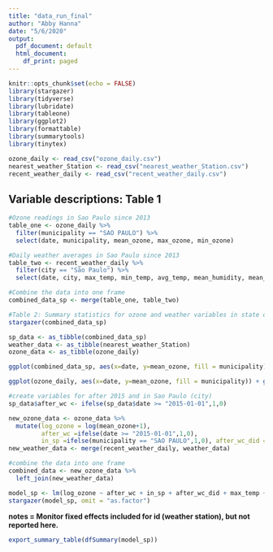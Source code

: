 ```yaml
---
title: "data_run_final"
author: "Abby Hanna"
date: "5/6/2020"
output:
  pdf_document: default
  html_document:
    df_print: paged
---
```


```r
knitr::opts_chunk$set(echo = FALSE)
library(stargazer)
library(tidyverse)
library(lubridate)
library(tableone)
library(ggplot2)
library(formattable)
library(summarytools)
library(tinytex)

ozone_daily <- read_csv("ozone_daily.csv")
nearest_weather_Station <- read_csv("nearest_weather_Station.csv")
recent_weather_daily <- read_csv("recent_weather_daily.csv")
```



## Variable descriptions: Table 1

\begin{table}
\centering
\caption{Variable definitions}
\label{variableDefinitions}
\begin{tabular}{ll}
\hline
Variable name      & Description                                  \\
\hline
\hline
id                 & Identification number for city               \\
hour               & Hour recorded at station                     \\
mean_ozone         & Daily average ozone level                    \\
min_ozone          & Daily average minimum ozone level            \\
max_ozone          & Daily average maximum ozone level            \\
after_WC           & Dummy variable: 1 if city of São Paulo, 0 if other \\
date               & Day recorded at station                      \\                            
temperature        & Average temperature recorded                 \\
windspeed          & Average windspeed recorded                   \\
humidity           & Average humidity recorded                    \\
\hline
\end{tabular}
\end{table}





```r

#Ozone readings in Sao Paulo since 2013
table_one <- ozone_daily %>%
  filter(municipality == "SAO PAULO") %>%
  select(date, municipality, mean_ozone, max_ozone, min_ozone)

#Daily weather averages in Sao Paulo since 2013
table_two <- recent_weather_daily %>%
  filter(city == "São Paulo") %>%
  select(date, city, max_temp, min_temp, avg_temp, mean_humidity, mean_windspeed)

#Combine the data into one frame
combined_data_sp <- merge(table_one, table_two)

#Table 2: Summary statistics for ozone and weather variables in state of Sao Paulo 
stargazer(combined_data_sp)
```


```r
sp_data <- as_tibble(combined_data_sp)
weather_data <- as_tibble(nearest_weather_Station)
ozone_data <- as_tibble(ozone_daily)
```



```r
ggplot(combined_data_sp, aes(x=date, y=mean_ozone, fill = municipality)) + geom_col(position = "dodge") + labs(title = 'Average ozone levels in the city of São Paulo', subtitle = NULL, caption = 'Time period: 2013-2018', x = 'Year', y = 'Ozone level')

ggplot(ozone_daily, aes(x=date, y=mean_ozone, fill = municipality)) + geom_col(position = "dodge") + labs(title = 'Average ozone levels in the region of Sao Paulo', subtitle = NULL, caption = 'Time period: 2013-2018', x = 'Year', y = 'Ozone level')
```


```r

#create variables for after 2015 and in Sao Paulo (city)
sp_data$after_wc <- ifelse(sp_data$date >= "2015-01-01",1,0)

new_ozone_data <- ozone_data %>%
  mutate(log_ozone = log(mean_ozone+1),
         after_wc =ifelse(date >= "2015-01-01",1,0),
         in_sp =ifelse(municipality == "SAO PAULO",1,0), after_wc_did = after_wc*in_sp)
new_weather_data <- merge(recent_weather_daily, weather_data)

#combine the data into one frame
combined_data <- new_ozone_data %>%
  left_join(new_weather_data)
```


```r
model_sp <- lm(log_ozone ~ after_wc + in_sp + after_wc_did + max_temp + min_temp + avg_temp + mean_humidity + mean_windspeed + as.factor(id), data = combined_data)
stargazer(model_sp, omit = "as.factor")
```
**notes = Monitor fixed effects included for id (weather station), but not reported here.**

```r
export_summary_table(dfSummary(model_sp))
```


